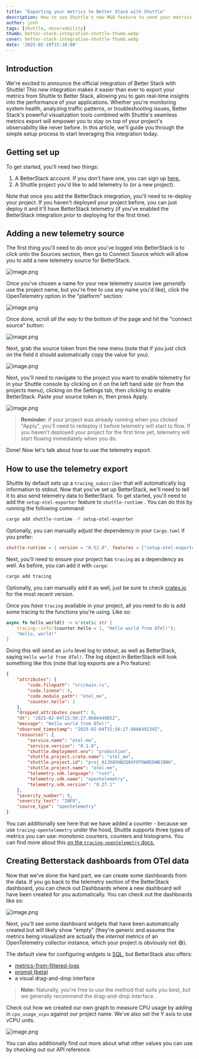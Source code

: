 ```yaml
---
title: "Exporting your metrics to Better Stack with Shuttle"
description: How to use Shuttle's new M&O feature to send your metrics to Better Stack
author: josh
tags: [shuttle, observability]
thumb: better-stack-integration-shuttle-thumb.webp
cover: better-stack-integration-shuttle-thumb.webp
date: '2025-02-19T15:30:00'
---
```


## Introduction
We're excited to announce the official integration of Better Stack with Shuttle! This new integration makes it easier than ever to export your metrics from Shuttle to Better Stack, allowing you to gain real-time insights into the performance of your applications. Whether you're monitoring system health, analyzing traffic patterns, or troubleshooting issues, Better Stack's powerful visualization tools combined with Shuttle's seamless metrics export will empower you to stay on top of your project's observability like never before. In this article, we'll guide you through the simple setup process to start leveraging this integration today.

## Getting set up

To get started, you'll need two things:

1. A BetterStack account. If you don't have one, you can sign up [here.](https://betterstack.com/)
2. A Shuttle project you'd like to add telemetry to (or a new project).

Note that once you add the BetterStack integration, you'll need to re-deploy your project. If you haven't deployed your project before, you can just deploy it and it'll have BetterStack telemetry (if you've enabled the BetterStack integration *prior* to deploying for the first time).

## Adding a new telemetry source

The first thing you'll need to do once you've logged into BetterStack is to click onto the Sources section, then go to Connect Source which will allow you to add a new telemetry source for BetterStack.

![image.png](/images/blog/betterstack-integration/1.png)

Once you've chosen a name for your new telemetry source (we *generally* use the project name, but you're free to use any name you'd like), click the OpenTelemetry option in the "platform" section:

![image.png](/images/blog/betterstack-integration/2.png)

Once done, scroll *all the way* to the bottom of the page and hit the "connect source" button:

![image.png](/images/blog/betterstack-integration/3.png)

Next, grab the source token from the new menu (note that if you just click on the field it should automatically copy the value for you).

![image.png](/images/blog/betterstack-integration/4.png)

Next, you'll need to navigate to the project you want to enable telemetry for in your Shuttle console by clicking on it on the left hand side (or from the projects menu), clicking on the Settings tab, then clicking to enable BetterStack. Paste your source token in, then press Apply.

![image.png](/images/blog/betterstack-integration/5.png)

> **Reminder**: if your project was already running when you clicked "Apply", you'll need to redeploy it before telemetry will start to flow. If you haven't deployed your project for the first time yet, telemetry will start flowing immediately when you do.
>

Done! Now let's talk about how to use the telemetry export.

## How to use the telemetry export

Shuttle by default sets up a `tracing_subscriber` that will automatically log information to stdout. Now that you've set up BetterStack, we'll need to tell it to also send telemetry data to BetterStack. To get started, you'll need to add the `setup-otel-exporter`  feature to `shuttle-runtime` . You can do this by running the following command:

```bash
cargo add shuttle-runtime -F setup-otel-exporter
```

Optionally, you can manually adjust the dependency in your `Cargo.toml` if you prefer:

```toml
shuttle-runtime = { version = "0.52.0", features = ["setup-otel-exporter"] }
```

Next, you'll need to ensure your project has `tracing` as a dependency as well. As before, you can add it with `cargo`:

```markdown
cargo add tracing
```

Optionally, you can manually add it as well, just be sure to check [crates.io](https://crates.io/crates/tracing) for the most recent version.

Once you *have* `tracing` available in your project, all you need to do is add some tracing to the functions you're using. Like so:

```rust
async fn hello_world() -> &'static str {
    tracing::info!(counter.hello = 1, "Hello world from OTel!");
    "Hello, world!"
}
```

Doing this will send an `info` level log to stdout, as well as BetterStack, saying `Hello world from OTel!`. The log object in BetterStack will look something like this (note that log exports are a Pro feature):

```json
{
    "attributes": {
        "code.filepath": "src/main.rs",
        "code.lineno": 4,
        "code.module_path": "otel_me",
        "counter.hello": 1
    },
    "dropped_attributes_count": 0,
    "dt": "2025-02-04T15:56:27.068644985Z",
    "message": "Hello world from OTel!",
    "observed_timestamp": "2025-02-04T15:56:27.068649239Z",
    "resources": {
        "service.name": "otel-me",
        "service.version": "0.1.0",
        "shuttle.deployment.env": "production",
        "shuttle.project.crate.name": "otel_me",
        "shuttle.project.id": "proj_01JK8SHBZQ0XF0TKW0EDWBJ8NH",
        "shuttle.project.name": "otel-me",
        "telemetry.sdk.language": "rust",
        "telemetry.sdk.name": "opentelemetry",
        "telemetry.sdk.version": "0.27.1"
    },
    "severity_number": 9,
    "severity_text": "INFO",
    "source_type": "opentelemetry"
}
```

You can additionally see here that we have added a counter - because we use `tracing-opentelemetry` under the hood, Shuttle supports three types of metrics you can use: monotonic counters, counters and histograms. You can find more about this [on the `tracing-opentelemetry` docs.](https://docs.rs/tracing-opentelemetry/latest/tracing_opentelemetry/struct.MetricsLayer.html)

## Creating Betterstack dashboards from OTel data

Now that we've done the hard part, we can create some dashboards from the data. If you go back to the telemetry section of the BetterStack dashboard, you can check out Dashboards where a new dashboard will have been created for you automatically. You can check out the dashboards like so:

![image.png](/images/blog/betterstack-integration/6.png)

Next, you'll see some dashboard widgets that have been automatically created but will likely show "empty" (they're generic and assume the metrics being visualized are actually the *internal* metrics of an OpenTelemetry collector instance, which your project is obviously not 😅).

The default view for configuring widgets is [SQL](https://betterstack.com/docs/logs/dashboards/sql-queries/), but BetterStack also offers:

- [metrics-from-filtered-logs](https://betterstack.com/docs/logs/dashboards/logs-to-metrics/)
- [promql (beta)](https://betterstack.com/docs/logs/using-logtail/simplified-promql/)
- a visual drag-and-drop interface

> **Note:** Naturally, you're free to use the method that suits you best, but we generally recommend the drag-and-drop interface.
>

Check out how we created our own graph to measure CPU usage by adding in `cpu_usage_vcpu` against our project name. We've also set the Y axis to use vCPU units.

![image.png](/images/blog/betterstack-integration/7.png)

You can also additionally find out more about what other values you can use by checking out our API reference.
